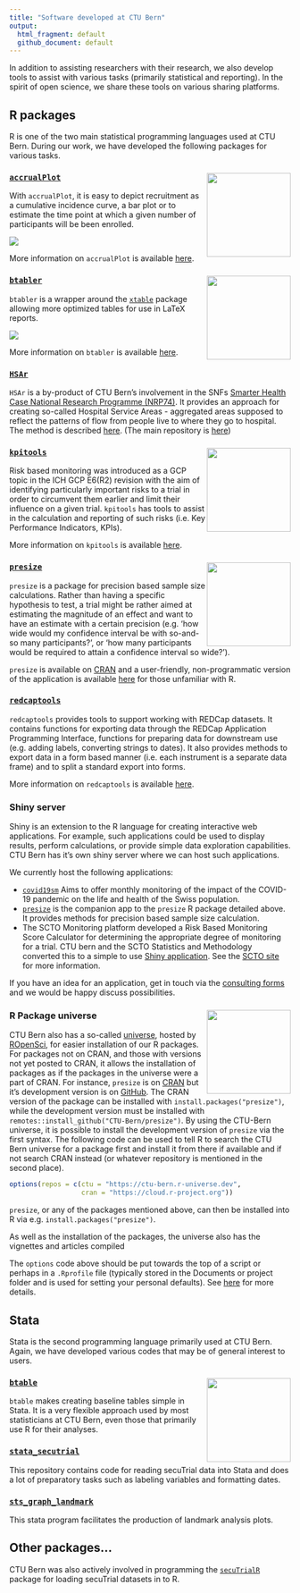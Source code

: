 ```yaml
---
title: "Software developed at CTU Bern"
output: 
  html_fragment: default  
  github_document: default
---
```


In addition to assisting researchers with their research, we also develop tools to assist with various tasks (primarily statistical and reporting). In the spirit of open science, we share these tools on various sharing platforms.

## R packages

R is one of the two main statistical programming languages used at CTU Bern. During our work, we have developed the following packages for various tasks.

###  [`accrualPlot`](https://github.com/CTU-Bern/accrualPlot) <img src='https://github.com/CTU-Bern/accrualPlot/raw/main/man/figures/logo.png' align="right" height="150">

With `accrualPlot`, it is easy to depict recruitment as a cumulative incidence curve, a bar plot or to estimate the time point at which a given number of participants will be been enrolled. 

<img src='https://github.com/CTU-Bern/accrualPlot/raw/main/man/figures/README-unnamed-chunk-3-1.png'>

More information on `accrualPlot` is available [here](https://ctu-bern.github.io/accrualPlot).

###  [`btabler`](https://github.com/CTU-Bern/btabler) <img src='https://github.com/CTU-Bern/btabler/raw/main/man/figures/sticker.png' align="right" height="150">

`btabler` is a wrapper around the [`xtable`](https://cran.r-project.org/web/packages/xtable/) package allowing more optimized tables for use in LaTeX reports.

<img src='https://github.com/CTU-Bern/btabler/raw/main/vignettes/fig/header.png' class="center">

More information on `btabler` is available [here](https://ctu-bern.github.io/btabler/).

### [`HSAr`](https://github.com/CTU-Bern/HSAr)

`HSAr` is a by-product of CTU Bern's involvement in the SNFs [Smarter Health Case National Research Programme (NRP74)](http://www.nfp74.ch/en/Pages/Home.aspx). It provides an approach for creating so-called Hospital Service Areas - aggregated areas supposed to reflect the patterns of flow from people live to where they go to hospital. The method is described [here](https://onlinelibrary.wiley.com/doi/full/10.1111/1475-6773.13275). (The main repository is [here](https://github.com/aghaynes/HSAr))

### [`kpitools`](https://github.com/CTU-Bern/kpitools) <img src='https://github.com/CTU-Bern/kpitools/raw/main/man/figures/logo.png' align="right" height="150">

Risk based monitoring was introduced as a GCP topic in the ICH GCP E6(R2) revision with the aim of identifying particularly important risks to a trial in order to circumvent them earlier and limit their influence on a given trial. `kpitools` has tools to assist in the calculation and reporting of such risks (i.e. Key Performance Indicators, KPIs). 

More information on `kpitools` is available [here](https://ctu-bern.github.io/kpitools).

### [`presize`](https://github.com/CTU-Bern/presize) <img src='https://github.com/CTU-Bern/presize/raw/master/man/figures/logo.png' align="right" height="150">

`presize` is a package for precision based sample size calculations. Rather than having a specific hypothesis to test, a trial might be rather aimed at estimating the magnitude of an effect and want to have an estimate with a certain precision (e.g. 'how wide would my confidence interval be with so-and-so many participants?', or 'how many participants would be required to attain a confidence interval so wide?'). 

`presize` is available on [CRAN](https://cran.r-project.org/web/packages/presize) and a user-friendly, non-programmatic version of the application is available [here](https://shiny.ctu.unibe.ch/presize/) for those unfamiliar with R.

### [`redcaptools`](https://github.com/CTU-Bern/redcaptools)

`redcaptools` provides tools to support working with REDCap datasets. It contains functions for exporting data through the REDCap Application Programming Interface, functions for preparing data for downstream use (e.g. adding labels, converting strings to dates). It also provides methods to export data in a form based manner (i.e. each instrument is a separate data frame) and to split a standard export into forms.

More information on `redcaptools` is available [here](https://ctu-bern.github.io/redcaptools).

### Shiny server

Shiny is an extension to the R language for creating interactive web applications. For example, such applications could be used to display results, perform calculations, or provide simple data exploration capabilities. CTU Bern has it's own shiny server where we can host such applications. 

We currently host the following applications:

- [`covid19sm`](https://covid19.ctu.unibe.ch/) Aims to offer monthly monitoring of the impact of the COVID-19 pandemic on the life and health of the Swiss population.
- [`presize`](https://shiny.ctu.unibe.ch/presize/) is the companion app to the `presize` R package detailed above. It provides methods for precision based sample size calculation.
- The SCTO Monitoring platform developed a Risk Based Monitoring Score Calculator for determining the appropriate degree of monitoring for a trial. CTU bern and the SCTO Statistics and Methodology converted this to a simple to use [Shiny application](https://shiny.ctu.unibe.ch/rmbsc/). See the [SCTO site](https://www.sctoplatforms.ch/en/tools/risk-based-monitoring-score-calculator-31.html) for more information.

If you have an idea for an application, get in touch via the [consulting forms](https://www.ctu.unibe.ch/services/consulting_services/statistical_and_methodological_consulting___support_for_grant_submissions/index_eng.html) and we would be happy discuss possibilities.

### R Package universe <img src='https://github.com/CTU-Bern/ctu-bern.r-universe.dev/raw/main/logo.png' align="right" height="150">

CTU Bern also has a so-called [universe](https://ctu-bern.r-universe.dev), hosted by [ROpenSci](https://ropensci.org/r-universe/), for easier installation of our R packages. 
For packages not on CRAN, and those with versions not yet posted to CRAN, it allows the installation of packages as if the packages in the universe were a part of CRAN. 
For instance, `presize` is on [CRAN](https://cran.r-project.org/web/packages/presize) but it's development version is on [GitHub](https://github.com/CTU-Bern/presize). 
The CRAN version of the package can be installed with `install.packages("presize")`, while the development version must be installed with `remotes::install_github("CTU-Bern/presize")`. 
By using the CTU-Bern universe, it is possible to install the development version of `presize` via the first syntax. 
The following code can be used to tell R to search the CTU Bern universe for a package first and install it from there if available and if not search CRAN instead (or whatever repository is mentioned in the second place).

```r
options(repos = c(ctu = "https://ctu-bern.r-universe.dev",
                  cran = "https://cloud.r-project.org"))
```

`presize`, or any of the packages mentioned above, can then be installed into R via e.g. `install.packages("presize")`.

As well as the installation of the packages, the universe also has the vignettes and articles compiled 

The `options` code above should be put towards the top of a script or perhaps in a `.Rprofile` file (typically stored in the Documents or project folder and is used for setting your personal defaults). See [here](https://support.rstudio.com/hc/en-us/articles/360047157094-Managing-R-with-Rprofile-Renviron-Rprofile-site-Renviron-site-rsession-conf-and-repos-conf) for more details.

## Stata

Stata is the second programming language primarily used at CTU Bern. Again, we have developed various codes that may be of general interest to users.

### [`btable`](https://github.com/CTU-Bern/btable) <img src='https://github.com/CTU-Bern/btable/raw/main/sticker.png' align="right" height="150">

`btable` makes creating baseline tables simple in Stata. It is a very flexible approach used by most statisticians at CTU Bern, even those that primarily use R for their analyses.

### [`stata_secutrial`](https://github.com/CTU-Bern/stata_secutrial)

This repository contains code for reading secuTrial data into Stata and does a lot of preparatory tasks such as labeling variables and formatting dates.

### [`sts_graph_landmark`](https://github.com/CTU-Bern/sts_graph_landmark)

This stata program facilitates the production of landmark analysis plots.


## Other packages...

CTU Bern was also actively involved in programming the [`secuTrialR`](https://github.com/SwissClinicalTrialOrganisation/secuTrialR) package for loading secuTrial datasets in to R.


